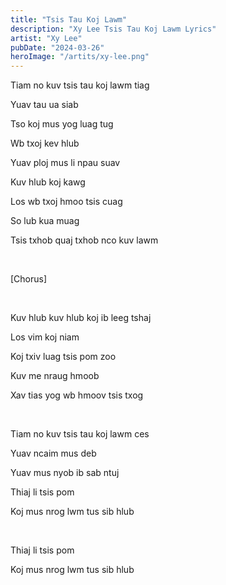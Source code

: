 ```yaml
---
title: "Tsis Tau Koj Lawm"
description: "Xy Lee Tsis Tau Koj Lawm Lyrics"
artist: "Xy Lee"
pubDate: "2024-03-26"
heroImage: "/artits/xy-lee.png"
---
```


Tiam no kuv tsis tau koj lawm tiag

Yuav tau ua siab

Tso koj mus yog luag tug

Wb txoj kev hlub

Yuav ploj mus li npau suav

Kuv hlub koj kawg

Los wb txoj hmoo tsis cuag

So lub kua muag

Tsis txhob quaj txhob nco kuv lawm

<br />

[Chorus]

<br />

Kuv hlub kuv hlub koj ib leeg tshaj

Los vim koj niam

Koj txiv luag tsis pom zoo

Kuv me nraug hmoob

Xav tias yog wb hmoov tsis txog

<br />

Tiam no kuv tsis tau koj lawm ces

Yuav ncaim mus deb

Yuav mus nyob ib sab ntuj

Thiaj li tsis pom

Koj mus nrog lwm tus sib hlub

<br />

Thiaj li tsis pom

Koj mus nrog lwm tus sib hlub
